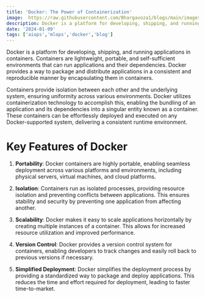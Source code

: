 ```yaml
---
title: 'Docker: The Power of Containerization'
image:  https://raw.githubusercontent.com/Bhargavoza1/blogs/main/images/docker/docker.png
description: Docker is a platform for developing, shipping, and running applications in containers. Containers are lightweight, portable, and...
date: '2024-01-09'
tags: ['aiops','mlops','docker','blog']
---
```



Docker is a platform for developing, shipping, and running applications in containers. Containers are lightweight, portable, and self-sufficient environments that can run applications and their dependencies. 
Docker provides a way to package and distribute applications in a consistent and reproducible manner by encapsulating them in containers.

<CustomImage src="https://raw.githubusercontent.com/Bhargavoza1/blogs/main/images/docker/docker.png"  alt="biological neuron" height={512} width={1000} />

Containers provide isolation between each other and the underlying system, ensuring uniformity across various environments. Docker utilizes containerization technology to accomplish this, 
enabling the bundling of an application and its dependencies into a singular entity known as a container. These containers can be effortlessly deployed and executed on any Docker-supported system, delivering a consistent runtime environment.

# Key Features of Docker 

1. **Portability**: Docker containers are highly portable, enabling seamless deployment across various platforms and environments, including physical servers, virtual machines, and cloud platforms.

2. **Isolation**: Containers run as isolated processes, providing resource isolation and preventing conflicts between applications. This ensures stability and security by preventing one application from affecting another.

3. **Scalability**: Docker makes it easy to scale applications horizontally by creating multiple instances of a container. This allows for increased resource utilization and improved performance.

4. **Version Control**: Docker provides a version control system for containers, enabling developers to track changes and easily roll back to previous versions if necessary.

5. **Simplified Deployment**: Docker simplifies the deployment process by providing a standardized way to package and deploy applications. This reduces the time and effort required for deployment, leading to faster time-to-market.
